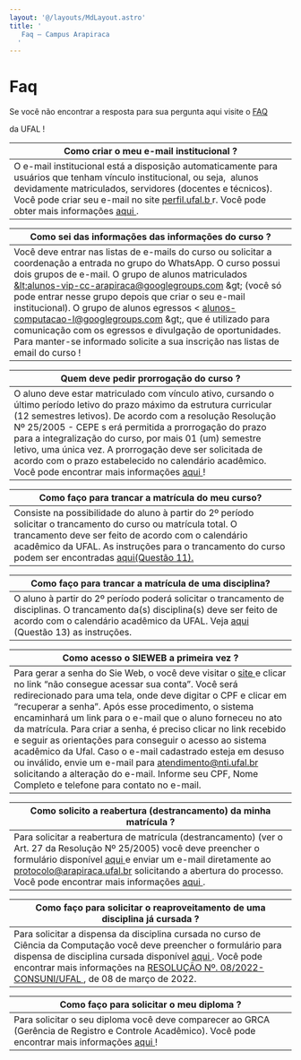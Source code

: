 ```yaml
---
layout: '@/layouts/MdLayout.astro'
title: '
   Faq — Campus Arapiraca
  '
---
```






Faq
===










 Se você não encontrar a resposta para sua pergunta aqui visite o
 <a href="https://ufal.br/estudante/documentos/perguntas-frequentes">
 FAQ
</a>

 da UFAL !
 




| Como criar o meu e-mail institucional ? |
| --- |
| O e-mail institucional está a disposição automaticamente para usuários que tenham vínculo institucional, ou seja,  alunos devidamente matriculados, servidores (docentes e técnicos). Você pode criar seu e-mail no site  <a href="http://perfil.ufal.br/" target="_self" title="">  perfil.ufal.b </a>   r. Você pode obter mais informações  <a href="https://servicos.ufal.br/orgaos/nucleo-de-tecnologia-da-informacao-nti/criacao-de-e-mail-institucional">  aqui </a>   . |




| Como sei das informações das informações do curso ? |
| --- |
| Você deve entrar nas listas de e-mails do curso ou solicitar a coordenação a entrada no grupo do WhatsApp. O curso possui dois grupos de e-mail. O grupo de alunos matriculados   <a href="https://groups.google.com/g/alunos-vip-cc-arapiraca">  \&lt;alunos-vip-cc-arapiraca@googlegroups.com \&gt; </a>   (você só pode entrar nesse grupo depois que criar o seu e-mail institucional).     O grupo de alunos egressos \<  <a href="https://groups.google.com/g/alunos-computacao-l">  alunos-computacao-l@googlegroups.com \&gt;, </a>   que é utilizado para comunicação com os egressos e divulgação de oportunidades.     Para manter-se informado solicite a sua inscrição nas listas de email do curso ! |




| Quem deve pedir prorrogação do curso ? |
| --- |
| O aluno deve estar matriculado com vínculo ativo, cursando o último período letivo do prazo máximo da estrutura curricular (12 semestres letivos).    De acordo com a resolução Resolução Nº 25/2005 - CEPE s    erá permitida a prorrogação do prazo para a integralização do curso, por mais 01 (um) semestre letivo, uma única vez.    A prorrogação deve ser solicitada de acordo com o    prazo estabelecido no calendário acadêmico.    Você pode encontrar mais informações  <a href="https://servicos.ufal.br/orgaos/departamento-de-registro-e-controle-academico-drca/prorrogacao-de-integralizacao-de-curso" rel="noopener" target="_blank">  aqui </a>   ! |




| ****Como faço para trancar a matrícula do meu curso?**** |
| --- |
| Consiste na possibilidade do aluno à partir do 2º período solicitar o trancamento do curso ou matrícula total. O trancamento deve ser feito de acordo com o calendário acadêmico da UFAL. As instruções para o trancamento do curso podem ser encontradas  <a href="https://ufal.br/estudante/documentos/perguntas-frequentes">  aqui(Questão 11). </a> |








| ****Como faço para trancar a matrícula de uma disciplina?**** |
| --- |
| O aluno à partir do 2º período poderá solicitar o trancamento de disciplinas. O trancamento da(s) disciplina(s) deve ser feito de acordo com o calendário acadêmico da UFAL. Veja  <a href="https://ufal.br/estudante/documentos/perguntas-frequentes">  aqui </a>   (Questão 13) as instruções. |




| ****Como acesso o SIEWEB a primeira vez ?**** |
| --- |
| Para gerar a senha do Sie Web, o você deve visitar o  <a class="external-link" href="https://sistemas.ufal.br/academico/login.seam?cid=14587" target="_self" title="">  site </a>   e clicar no link “não consegue acessar sua conta”.       Você será redirecionado para uma tela, onde deve digitar o CPF e clicar em “recuperar a senha”. Após esse procedimento, o sistema encaminhará um link para o e-mail que o aluno forneceu no ato da matrícula.    Para criar a senha, é preciso clicar no link recebido e seguir as orientações para conseguir o acesso ao sistema acadêmico da Ufal.      Caso o e-mail cadastrado esteja em desuso ou inválido, envie um e-mail para atendimento@nti.ufal.br solicitando a alteração do e-mail. Informe seu CPF, Nome Completo e telefone para contato no e-mail. |




| ****Como solicito a reabertura (destrancamento) da minha matrícula ?**** |
| --- |
| Para solicitar a reabertura de matrícula (destrancamento) (ver o Art. 27 da Resolução Nº 25/2005) você deve preencher o formulário disponível  <a href="https://ufal.br/estudante/documentos/formularios/matricula/requerimento-para-reabertura-de-matricula-drca/">  aqui </a>   e enviar um e-mail diretamente ao protocolo@arapiraca.ufal.br solicitando a abertura do processo. Você pode encontrar mais informações  <a href="https://servicos.ufal.br/orgaos/departamento-de-registro-e-controle-academico-drca/reabertura-de-matricula" rel="noopener" target="_blank">  aqui </a>   . |




| ****Como faço para solicitar o reaproveitamento de uma disciplina já cursada ?**** |
| --- |
| Para solicitar a dispensa da disciplina cursada no curso de Ciência da Computação você deve preencher o formulário para dispensa de disciplina cursada disponível  <a href="https://accounts.google.com/v3/signin/identifier?continue=https%3A%2F%2Fdocs.google.com%2Fforms%2Fd%2Fe%2F1FAIpQLSdmuJGT4yxmLhZcC7L0ddmeJkeqPPJTwNZ7rs7gIm0EJ23wgw%2Fviewform%3Fusp%3Dsend_form&amp;followup=https%3A%2F%2Fdocs.google.com%2Fforms%2Fd%2Fe%2F1FAIpQLSdmuJGT4yxmLhZcC7L0ddmeJkeqPPJTwNZ7rs7gIm0EJ23wgw%2Fviewform%3Fusp%3Dsend_form&amp;ifkv=AdF4I7472-TNvj6abfgJaOQta58saWOJgzKK3qF8SZR0Eh_ejMIM-UZ8RNKNPBcD9aJwMUdrZLOk7g&amp;ltmpl=forms&amp;osid=1&amp;passive=1209600&amp;service=wise&amp;flowName=WebLiteSignIn&amp;flowEntry=ServiceLogin&amp;dsh=S-819031308%3A1722388884886227">  aqui </a>   . Você pode encontrar mais informações na  <a href="https://ufal.br/resolucoes/2022/rco-n-08-de-08-03-2022.pdf">  RESOLUÇÃO Nº. 08/2022-CONSUNI/UFAL </a>   , de 08 de março de 2022. |




| ****Como faço para solicitar o meu diploma ?**** |
| --- |
| Para solicitar o seu diploma você deve comparecer ao GRCA (Gerência de Registro e Controle Acadêmico). Você pode encontrar mais informações  <a href="https://ufal.br/estudante/documentos/perguntas-frequentes">  aqui </a>   ! |












